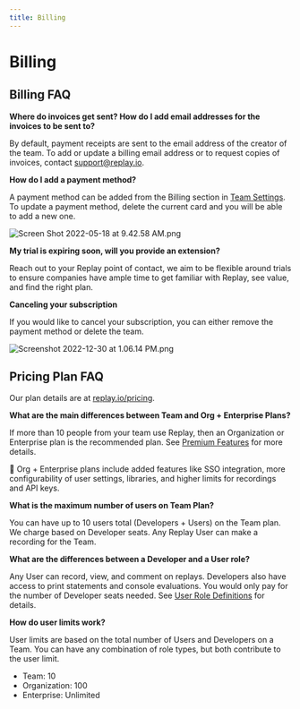 ```yaml
---
title: Billing
---
```


# Billing

## Billing FAQ

**Where do invoices get sent? How do I add email addresses for the invoices to be sent to?**

By default, payment receipts are sent to the email address of the creator of the team. To add or update a billing email address or to request copies of invoices, contact support@replay.io.

**How do I add a payment method?**

A payment method can be added from the Billing section in [Team Settings](/getting-started/teams-admin/team-settings). To update a payment method, delete the current card and you will be able to add a new one.

![Screen Shot 2022-05-18 at 9.42.58 AM.png](/media/getting-started/teams-admin/billing/Screen_Shot_2022-05-18_at_9.42.58_AM.png)

**My trial is expiring soon, will you provide an extension?**

Reach out to your Replay point of contact, we aim to be flexible around trials to ensure companies have ample time to get familiar with Replay, see value, and find the right plan. 

**Canceling your subscription**

If you would like to cancel your subscription, you can either remove the payment method or delete the team.

![Screenshot 2022-12-30 at 1.06.14 PM.png](/media/getting-started/teams-admin/billing/Screenshot_2022-12-30_at_1.06.14_PM.png)

## Pricing Plan FAQ

Our plan details are at [replay.io/pricing](https://replay.io/pricing).

**What are the main differences between Team and Org + Enterprise Plans?**

If more than 10 people from your team use Replay, then an Organization or Enterprise plan is the recommended plan. See [Premium Features](/getting-started/teams-admin/organization-features) for more details.

<Callout type="info" emoji="👉">
🏉 Org + Enterprise plans include added features like SSO integration, more configurability of user settings, libraries, and higher limits for recordings and API keys.

</Callout>

**What is the maximum number of users on Team Plan?**

You can have up to 10 users total (Developers + Users) on the Team plan. We charge based on Developer seats. Any Replay User can make a recording for the Team. 

**What are the differences between a Developer and a User role?**

Any User can record, view, and comment on replays. Developers also have access to print statements and console evaluations. You would only pay for the number of Developer seats needed. See [User Role Definitions](/getting-started/teams-admin/team-settings) for details.
 

**How do user limits work?**

User limits are based on the total number of Users and Developers on a Team. You can have any combination of role types, but both contribute to the user limit.

- Team: 10
- Organization: 100
- Enterprise: Unlimited